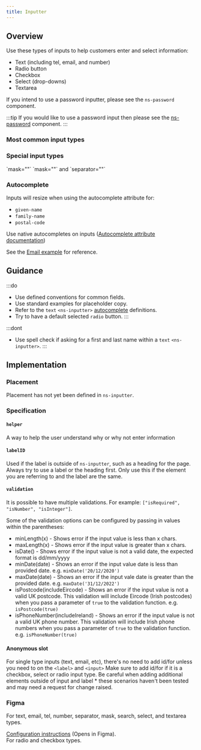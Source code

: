 ```yaml
---
title: Inputter
---
```





## Overview

<CompDetails name={componentName} />

Use these types of inputs to help customers enter and select information:

- Text (including tel, email, and number)
- Radio button
- Checkbox
- Select (drop-downs)
- Textarea

If you intend to use a password inputter, please see the `ns-password` component.

:::tip
If you would like to use a password input then please see the [ns-password](/components/ns-password) component.
:::

<ExampleViewer type="standard" />

### Most common input types

<Tabs>
  <TabItem label="Text">
    <ExampleViewer type="text" />
  </TabItem>
  <TabItem label="Email">
    <ExampleViewer type="email" />
  </TabItem>
  <TabItem label="Tel">
    <ExampleViewer type="tel" />
  </TabItem>
  <TabItem label="Search">
    <ExampleViewer type="search" />
  </TabItem>
  <TabItem label="Mask">
    <ExampleViewer type="mask" />
  </TabItem>
  <TabItem label="Separator">
    <ExampleViewer type="separator" />
  </TabItem>
  <TabItem label="Number">
    <ExampleViewer type="number" />
  </TabItem>
  <TabItem label="Textarea">
    <ExampleViewer type="textarea" />
  </TabItem>
  <TabItem label="Radio">
    <ExampleViewer type="radio" />
  </TabItem>
  <TabItem label="Radio inline">
    <ExampleViewer type="radio-inline" />
  </TabItem>
  <TabItem label="Checkbox">
    <ExampleViewer type="checkbox" />
  </TabItem>
  <TabItem label="Checkbox inline">
    <ExampleViewer type="checkbox-inline" />
  </TabItem>
  <TabItem label="Select">
    <ExampleViewer type="select" />
  </TabItem>
</Tabs>

### Special input types

<Tabs>
  <TabItem label="Mask">
    `mask=""`
    <ExampleViewer type="mask" />
  </TabItem>
  <TabItem label="Separator">
    `mask=""` and `separator=""`
    <ExampleViewer type="separator" />
  </TabItem>
</Tabs>

### Autocomplete

Inputs will resize when using the autocomplete attribute for:

- `given-name`
- `family-name`
- `postal-code`

Use native autocompletes on inputs ([Autocomplete attribute documentation](https://developer.mozilla.org/en-US/docs/Web/HTML/Attributes/autocomplete))

See the [Email example](#email) for reference.

## Guidance

:::do
- Use defined conventions for common fields.
- Use standard examples for placeholder copy.
- Refer to the `text` `<ns-inputter>` [autocomplete](#autocomplete) definitions.
- Try to have a default selected `radio` button.
:::

:::dont
- Use spell check if asking for a first and last name within a `text` `<ns-inputter>`.
:::

## Implementation

### Placement

<Placement name={componentName} />

Placement has not yet been defined in `ns-inputter`.

### Specification

<Specification name={componentName} />

#### `helper`

A way to help the user understand why or why not enter information

#### `labelID`

Used if the label is outside of `ns-inputter`, such as a heading for the page. Always try to use a label or the heading first. Only use this if the element you are referring to and the label are the same.

#### `validation`

It is possible to have multiple validations. For example: `["isRequired", "isNumber", "isInteger"]`.

Some of the validation options can be configured by passing in values within the parentheses:

- minLength(x) - Shows error if the input value is less than x chars.
- maxLength(x) - Shows error if the input value is greater than x chars.
- isDate() - Shows error if the input value is not a valid date, the expected format is dd/mm/yyyy
- minDate(date) - Shows an error if the input value date is less than provided date. e.g. `minDate('20/12/2020')`
- maxDate(date) - Shows an error if the input vale date is greater than the provided date. e.g. `maxDate('31/12/2022')`
- isPostcode(includeEircode) - Shows an error if the input value is not a valid UK postcode. This validation will include Eircode (Irish postcodes) when you pass a parameter of `true` to the validation function. e.g. `isPostcode(true)`
- isPhoneNumber(includeIreland) - Shows an error if the input value is not a valid UK phone number. This validation will include Irish phone numbers when you pass a parameter of `true` to the validation function. e.g. `isPhoneNumber(true)`

#### Anonymous slot

For single type inputs (text, email, etc), there's no need to add id/for unless you need to on the `<label>` and `<input>`
Make sure to add id/for if it is a checkbox, select or radio input type.
Be careful when adding additional elements outside of input and label * these scenarios haven't been tested and may need a request for change raised.

### Figma

<Figma name={componentName} /> For text, email, tel, number, separator, mask, search, select, and textarea types.

[Configuration instructions](https://www.figma.com/design/HdnAatpIIliZhoj6C77aHx/Nucleus-BritishGas---Components?m=auto&node-id=1283-39959&t=0cyP8uC7iqnlpc2w-1) (Opens in Figma).  
For radio and checkbox types.
